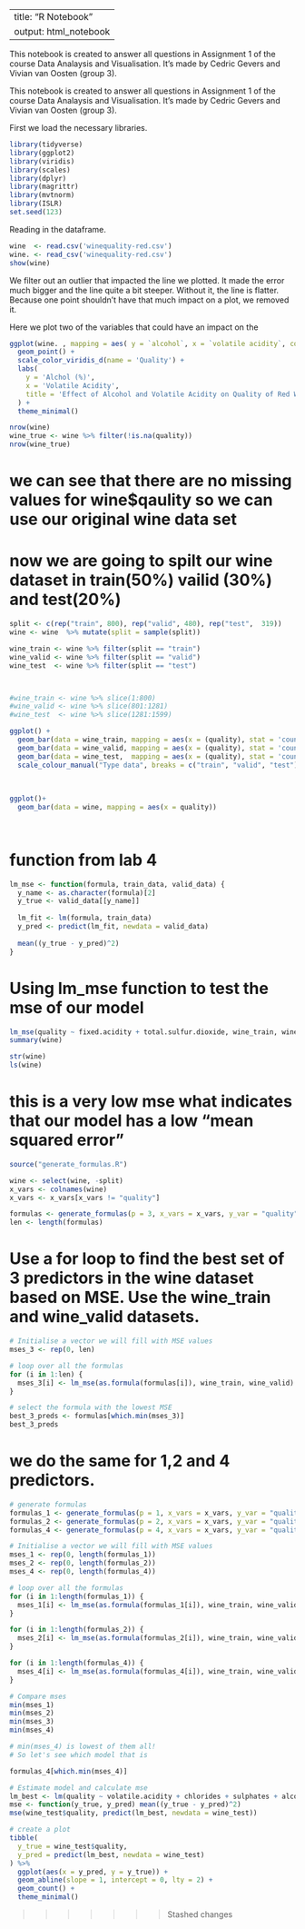 
---
title: "R Notebook"
output: html_notebook
---

This notebook is created to answer all questions in Assignment 1 of the course Data Analaysis and Visualisation. It's made by Cedric Gevers and Vivian van Oosten (group 3). 

This notebook is created to answer all questions in Assignment 1 of the course Data Analaysis and Visualisation. It's made by Cedric Gevers and Vivian van Oosten (group 3). 


First we load the necessary libraries. 
```{r}
library(tidyverse)
library(ggplot2)
library(viridis)
library(scales)
library(dplyr)
library(magrittr)
library(mvtnorm)
library(ISLR)
set.seed(123)
```

Reading in the dataframe.
```{r}
wine  <- read.csv('winequality-red.csv')
wine. <- read_csv('winequality-red.csv')
show(wine)
```

We filter out an outlier that impacted the line we plotted. It made the error much bigger and the line quite a bit steeper. Without it, the line is flatter.
Because one point shouldn't have that much impact on a plot, we removed it.


Here we plot two of the variables that could have an impact on the 
```{r}
ggplot(wine. , mapping = aes( y = `alcohol`, x = `volatile acidity`, color = as.factor(quality))) +
  geom_point() +
  scale_color_viridis_d(name = 'Quality') +
  labs(
    y = 'Alchol (%)',
    x = 'Volatile Acidity',
    title = 'Effect of Alcohol and Volatile Acidity on Quality of Red Wine'
  ) +
  theme_minimal()

```

```{r}
nrow(wine)
wine_true <- wine %>% filter(!is.na(quality))
nrow(wine_true)
```
# we can see that there are no missing values for wine$qaulity so we can use our original wine data set

# now we are going to spilt our wine dataset in train(50%) vailid (30%) and test(20%)
```{r}

split <- c(rep("train", 800), rep("valid", 480), rep("test",  319))
wine <- wine  %>% mutate(split = sample(split))

wine_train <- wine %>% filter(split == "train")
wine_valid <- wine %>% filter(split == "valid")
wine_test  <- wine %>% filter(split == "test")



#wine_train <- wine %>% slice(1:800)
#wine_valid <- wine %>% slice(801:1281)
#wine_test  <- wine %>% slice(1281:1599)
```




```{r}

ggplot() + 
  geom_bar(data = wine_train, mapping = aes(x = (quality), stat = 'count'  , colour = "train",   ), alpha = 0.3 ) + 
  geom_bar(data = wine_valid, mapping = aes(x = (quality), stat = 'count'  , colour = "valid",   ), alpha = 0.3 ) + 
  geom_bar(data = wine_test,  mapping = aes(x = (quality), stat = 'count'  , colour = "test" ,   ), alpha = 0.3 ) +
  scale_colour_manual("Type data", breaks = c("train", "valid", "test"),values = c("blue", "red", "orange"))
  
  
  
ggplot()+
  geom_bar(data = wine, mapping = aes(x = quality))

  
```


# function from lab 4
```{r}
lm_mse <- function(formula, train_data, valid_data) {
  y_name <- as.character(formula)[2]
  y_true <- valid_data[[y_name]]
  
  lm_fit <- lm(formula, train_data)
  y_pred <- predict(lm_fit, newdata = valid_data)
  
  mean((y_true - y_pred)^2)
}
```


# Using lm_mse function to test the mse of our model
```{r}
lm_mse(quality ~ fixed.acidity + total.sulfur.dioxide, wine_train, wine_valid)
summary(wine)

str(wine)
ls(wine)

```
# this is a very low mse what indicates that our model has a low "mean squared error" 

```{r}
source("generate_formulas.R")
```


```{r}
wine <- select(wine, -split)
x_vars <- colnames(wine)
x_vars <- x_vars[x_vars != "quality"]
```

```{r}
formulas <- generate_formulas(p = 3, x_vars = x_vars, y_var = "quality")
len <- length(formulas)

```
# Use a for loop to find the best set of 3 predictors in the wine dataset based on MSE. Use the wine_train and wine_valid datasets.
```{r}
# Initialise a vector we will fill with MSE values
mses_3 <- rep(0, len)

# loop over all the formulas
for (i in 1:len) {
  mses_3[i] <- lm_mse(as.formula(formulas[i]), wine_train, wine_valid)
}

# select the formula with the lowest MSE
best_3_preds <- formulas[which.min(mses_3)]
best_3_preds
```
# we do the same for 1,2 and 4 predictors.

```{r}
# generate formulas
formulas_1 <- generate_formulas(p = 1, x_vars = x_vars, y_var = "quality")
formulas_2 <- generate_formulas(p = 2, x_vars = x_vars, y_var = "quality")
formulas_4 <- generate_formulas(p = 4, x_vars = x_vars, y_var = "quality")

# Initialise a vector we will fill with MSE values
mses_1 <- rep(0, length(formulas_1))
mses_2 <- rep(0, length(formulas_2))
mses_4 <- rep(0, length(formulas_4))

# loop over all the formulas
for (i in 1:length(formulas_1)) {
  mses_1[i] <- lm_mse(as.formula(formulas_1[i]), wine_train, wine_valid)
}

for (i in 1:length(formulas_2)) {
  mses_2[i] <- lm_mse(as.formula(formulas_2[i]), wine_train, wine_valid)
}

for (i in 1:length(formulas_4)) {
  mses_4[i] <- lm_mse(as.formula(formulas_4[i]), wine_train, wine_valid)
}

# Compare mses
min(mses_1)
min(mses_2)
min(mses_3)
min(mses_4)

# min(mses_4) is lowest of them all!
# So let's see which model that is

formulas_4[which.min(mses_4)]

```


```{r}
# Estimate model and calculate mse
lm_best <- lm(quality ~ volatile.acidity + chlorides + sulphates + alcohol, data = wine_test)
mse <- function(y_true, y_pred) mean((y_true - y_pred)^2)
mse(wine_test$quality, predict(lm_best, newdata = wine_test))
```

```{r}
# create a plot
tibble(
  y_true = wine_test$quality,
  y_pred = predict(lm_best, newdata = wine_test)
) %>% 
  ggplot(aes(x = y_pred, y = y_true)) +
  geom_abline(slope = 1, intercept = 0, lty = 2) +
  geom_count() +
  theme_minimal()
```






>>>>>>> Stashed changes
